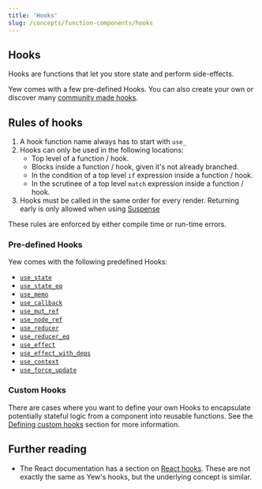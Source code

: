 ```yaml
---
title: 'Hooks'
slug: /concepts/function-components/hooks
---
```


## Hooks

Hooks are functions that let you store state and perform side-effects.

Yew comes with a few pre-defined Hooks. You can also create your own or discover many [community made hooks](/community/awesome#hooks).

## Rules of hooks

1. A hook function name always has to start with `use_`
2. Hooks can only be used in the following locations:
    - Top level of a function / hook.
    - Blocks inside a function / hook, given it's not already branched.
    - In the condition of a top level `if` expression inside a function / hook.
    - In the scrutinee of a top level `match` expression inside a function / hook.
3. Hooks must be called in the same order for every render. Returning early is only allowed when using [Suspense](../../suspense.mdx)

These rules are enforced by either compile time or run-time errors.

### Pre-defined Hooks

Yew comes with the following predefined Hooks:

-   [`use_state`](./use-state.mdx)
-   [`use_state_eq`](./use-state.mdx#use_state_eq)
-   [`use_memo`](./use-memo.mdx)
-   [`use_callback`](./use-callback.mdx)
-   [`use_mut_ref`](./use-mut-ref.mdx)
-   [`use_node_ref`](./use-node-ref.mdx)
-   [`use_reducer`](./use-reducer.mdx)
-   [`use_reducer_eq`](./use-reducer.mdx#use_reducer_eq)
-   [`use_effect`](./use-effect.mdx)
-   [`use_effect_with_deps`](./use-effect.mdx#use_effect_with_deps)
-   [`use_context`](./use-context.mdx)
-   [`use_force_update`](./use-force-update.mdx)

### Custom Hooks

There are cases where you want to define your own Hooks to encapsulate potentially stateful logic from a component into reusable functions.
See the [Defining custom hooks](concepts/function-components/hooks/custom-hooks.mdx#defining-custom-hooks) section for more information.

## Further reading

-   The React documentation has a section on [React hooks](https://reactjs.org/docs/hooks-intro.html).
    These are not exactly the same as Yew's hooks, but the underlying concept is similar.
